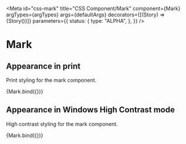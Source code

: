 <!-- @license CC0-1.0 -->


<Meta
  id="css-mark"
  title="CSS Component/Mark"
  component={Mark}
  argTypes={argTypes}
  args={defaultArgs}
  decorators={[(Story) => <Paragraph>{Story()}</Paragraph>]}
  parameters={{
    status: {
      type: "ALPHA",
    },
  }}
/>

# Mark

## Appearance in print

Print styling for the mark component.

<Canvas>
  <Story
    name="Print"
    args={{
      ...exampleArgs,
      print: true,
    }}
  >
    {Mark.bind({})}
  </Story>
</Canvas>

## Appearance in Windows High Contrast mode

High contrast styling for the mark component.

<Canvas>
  <Story
    name="Windows High Contrast mode"
    args={{
      ...exampleArgs,
      windowsHighContrast: true,
    }}
  >
    {Mark.bind({})}
  </Story>
</Canvas>
